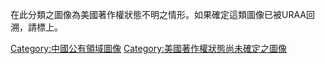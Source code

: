 {{hidden category}}
{{wikipedia category|tracking=yes}}
{{empty category}}
{{backlog|10}}

在此分類之圖像為美國著作權狀態不明之情形。如果確定這類圖像已被URAA回溯，請標上{{tlx|PD-China|restored}}。

[[Category:中國公有領域圖像|Category:中國公有領域圖像]]
[[Category:美國著作權狀態尚未確定之圖像|Category:美國著作權狀態尚未確定之圖像]]
